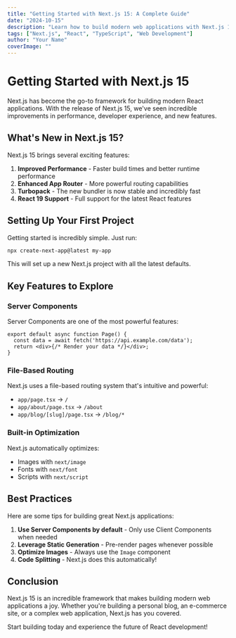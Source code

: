 ```yaml
---
title: "Getting Started with Next.js 15: A Complete Guide"
date: "2024-10-15"
description: "Learn how to build modern web applications with Next.js 15, the latest version of React's most popular framework."
tags: ["Next.js", "React", "TypeScript", "Web Development"]
author: "Your Name"
coverImage: ""
---
```


# Getting Started with Next.js 15

Next.js has become the go-to framework for building modern React applications. With the release of Next.js 15, we've seen incredible improvements in performance, developer experience, and new features.

## What's New in Next.js 15?

Next.js 15 brings several exciting features:

1. **Improved Performance** - Faster build times and better runtime performance
2. **Enhanced App Router** - More powerful routing capabilities
3. **Turbopack** - The new bundler is now stable and incredibly fast
4. **React 19 Support** - Full support for the latest React features

## Setting Up Your First Project

Getting started is incredibly simple. Just run:

```bash
npx create-next-app@latest my-app
```

This will set up a new Next.js project with all the latest defaults.

## Key Features to Explore

### Server Components

Server Components are one of the most powerful features:

```tsx
export default async function Page() {
  const data = await fetch('https://api.example.com/data');
  return <div>{/* Render your data */}</div>;
}
```

### File-Based Routing

Next.js uses a file-based routing system that's intuitive and powerful:

- `app/page.tsx` → `/`
- `app/about/page.tsx` → `/about`
- `app/blog/[slug]/page.tsx` → `/blog/*`

### Built-in Optimization

Next.js automatically optimizes:

- Images with `next/image`
- Fonts with `next/font`
- Scripts with `next/script`

## Best Practices

Here are some tips for building great Next.js applications:

1. **Use Server Components by default** - Only use Client Components when needed
2. **Leverage Static Generation** - Pre-render pages whenever possible
3. **Optimize Images** - Always use the `Image` component
4. **Code Splitting** - Next.js does this automatically!

## Conclusion

Next.js 15 is an incredible framework that makes building modern web applications a joy. Whether you're building a personal blog, an e-commerce site, or a complex web application, Next.js has you covered.

Start building today and experience the future of React development!


